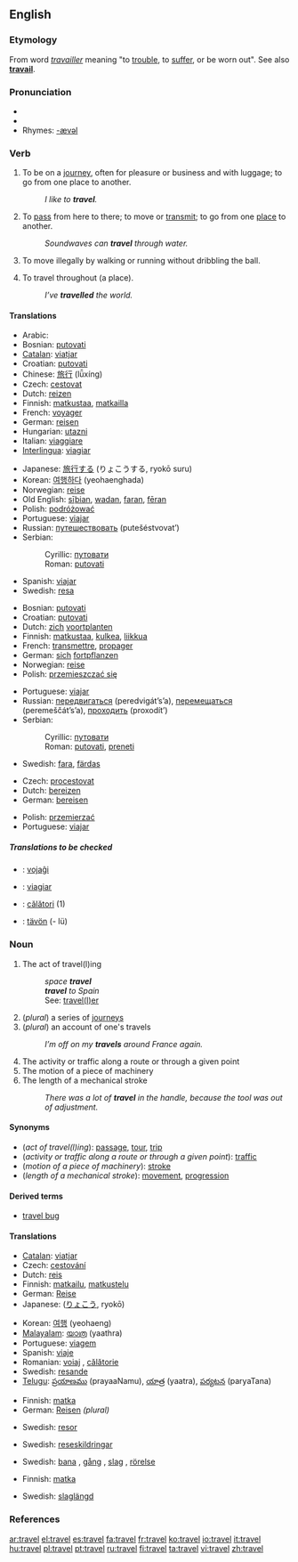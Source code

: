 {{wikipedia|Travel (disambiguation)}}
==English==

===Etymology===
From {{OF.}} word ''[[travailler]]'' meaning "to [[trouble]], to [[suffer]], or be worn out". See also '''[[travail]]'''.

===Pronunciation===
* {{IPA|/tɹævəl/}}
* {{audio|en-us-travel.ogg|Audio (US)}}
* Rhymes: [[Rhymes:English:-ævəl|-ævəl]]

===Verb===
{{en-verb|travels|'''[[travelling]]''' ''(Commonwealth)'', '''[[traveling]]''' ''(American)''|'''[[travelled]]''' ''(Commonwealth)'', '''[[traveled]]''' ''(American)''}}

# {{intransitive}} To be on a [[journey]], often for pleasure or business and with luggage; to go from one place to another.
#: ''I like to '''travel'''.''
# {{intransitive}} To [[pass]] from here to there; to move or [[transmit]]; to go from one [[place]] to another.
#: ''Soundwaves can '''travel''' through water.''
# {{context|intransitive|basketball}} To move illegally by walking or running without dribbling the ball.
# {{transitive}} To travel throughout (a place).
#: ''I’ve '''travelled''' the world.''

====Translations====
{{trans-top|to be on a journey}}
*Arabic: {{ARchar|[[سافر]]}} {{unicode|(sá:fara)}}
*Bosnian: [[putovati#Bosnian|putovati]]
*[[Catalan]]: [[viatjar]]
*Croatian: [[putovati#Croatian|putovati]]
*Chinese: [[旅行]] (lǚxíng)
*Czech: [[cestovat]]
*Dutch: [[reizen]]
*Finnish: [[matkustaa]], [[matkailla]]
*French: [[voyager#French|voyager]]
*German: [[reisen]]
*Hungarian: [[utazni]]
*Italian: [[viaggiare]]
*[[Interlingua]]: [[viagiar]]
{{trans-mid}}
*Japanese: [[旅行]]する (りょこうする, ryokō suru)
*Korean: [[여행]]하다 (yeohaenghada)
*Norwegian: [[reise]] {{m}}
*Old English: [[siþian|sīþian]], [[wadan]], [[faran]], [[feran|fēran]]
*Polish: [[podróżować]]
*Portuguese: [[viajar]]
*Russian: [[путешествовать]] (putešéstvovat’)
*Serbian:
*:Cyrillic: [[путовати#Serbian|путовати]]
*:Roman: [[putovati#Serbian|putovati]]
*Spanish: [[viajar]]
*Swedish: [[resa]]
{{trans-bottom}}

{{trans-top|(intransitive) to pass from here to there; to transmit}}
*Bosnian: [[putovati#Bosnian|putovati]]
*Croatian: [[putovati#Croatian|putovati]]
*Dutch: [[zich]] [[voortplanten]]
*Finnish: [[matkustaa]], [[kulkea]], [[liikkua]]
*French: [[transmettre]], [[propager]]
*German: [[sich]] [[fortpflanzen]]
*Norwegian: [[reise]]
*Polish: [[przemieszczać się]]
{{trans-mid}}
*Portuguese: [[viajar]]
*Russian: [[передвигаться]] (peredvigát’s’a), [[перемещаться]] (peremeščát’s’a), [[проходить]] (proxodít’)
*Serbian:
*:Cyrillic: [[путовати#Serbian|путовати]]
*:Roman: [[putovati#Serbian|putovati]], [[preneti]]
*Swedish: [[fara]], [[färdas]]
{{trans-bottom}}

{{trans-top|in basketball}}
{{trans-mid}}
{{trans-bottom}}

{{trans-top|(transitive)}}
*Czech: [[procestovat]]
*Dutch: [[bereizen]]
*German: [[bereisen]]
{{trans-mid}}
*Polish: [[przemierzać]]
*Portuguese: [[viajar]]
{{trans-bottom}}

=====Translations to be checked=====
{{checktrans}}

*{{ttbc|Esperanto}}: [[vojaĝi]]
*{{ttbc|Interlingua}}: [[viagiar]]
*{{ttbc|Romanian}}: [[călători]] (1)
*{{ttbc|Volapük}}: [[tävön]] (- lü)

===Noun===
{{wikipedia}}
{{en-noun|s|-}}

# The act of travel(l)ing
#: ''space '''travel'''''
#: '''''travel''' to Spain''
#: See: [[traveler|travel(l)er]]
# (''plural'') a series of [[journey]]s
# (''plural'') an account of one's travels
#: ''I’m off on my '''travels''' around France again.''
# The activity or traffic along a route or through a given point
# The motion of a piece of machinery
# The length of a mechanical stroke
#: ''There was a lot of '''travel''' in the handle, because the tool was out of adjustment.''

====Synonyms====
*(''act of travel(l)ing''): [[passage]], [[tour]], [[trip]]
*(''activity or traffic along a route or through a given point''): [[traffic]]
*(''motion of a piece of machinery''): [[stroke]]
*(''length of a mechanical stroke''): [[movement]], [[progression]]

====Derived terms====
*[[travel bug]]

====Translations====
{{trans-top|act of travel(l)ing}}
*[[Catalan]]: [[viatjar]]
*Czech: [[cestování]] {{n}}
*Dutch: [[reis]]
*Finnish: [[matkailu]], [[matkustelu]]
*German: [[Reise]] {{f}}
*Japanese: {{JAchar|[[旅行]]}} ([[りょこう]], ryokō)
{{trans-mid}}
*Korean: [[여행]] (yeohaeng)
*[[Malayalam]]: [[യാത്ര]] (yaathra)
*Portuguese: [[viagem]] {{f}}
*Spanish: [[viaje]] {{m}}
*Romanian: [[voiaj]] {{n}}, [[călătorie]] {{f}}
*Swedish: [[resande]] {{n}}
*[[Telugu]]: [[ప్రయాణము]] (prayaaNamu), [[యాత్ర]] (yaatra), [[పర్యటన]] (paryaTana)
{{trans-bottom}}

{{trans-top|plural: series of journeys}}
*Finnish: [[matka]]
*German: [[Reisen]] {{f}} ''(plural)''
{{trans-mid}}
*Swedish: [[resor]] {{c}} {{p}}
{{trans-bottom}}

{{trans-top|plural: account of one's travels}}
{{trans-mid}}
*Swedish: [[reseskildringar]] {{c}} {{p}}
{{trans-bottom}}

{{trans-top|motion of a piece of machinery}}
{{trans-mid}}
*Swedish: [[bana]] {{c}}, [[gång]] {{c}}, [[slag]] {{c}}, [[rörelse]] {{c}}
{{trans-bottom}}

{{trans-top|length of a mechanical stroke}}
*Finnish: [[matka]]
{{trans-mid}}
*Swedish: [[slaglängd]] {{c}}
{{trans-bottom}}

===References===
{{R:Century 1911}}
{{R:Webster 1913}}

[[ar:travel]]
[[el:travel]]
[[es:travel]]
[[fa:travel]]
[[fr:travel]]
[[ko:travel]]
[[io:travel]]
[[it:travel]]
[[hu:travel]]
[[pl:travel]]
[[pt:travel]]
[[ru:travel]]
[[fi:travel]]
[[ta:travel]]
[[vi:travel]]
[[zh:travel]]